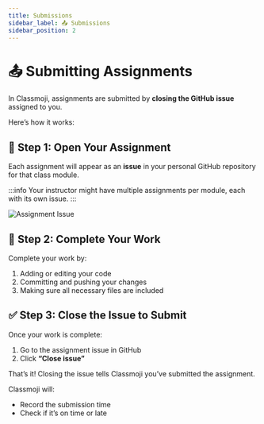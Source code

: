 ```yaml
---
title: Submissions
sidebar_label: 📤 Submissions
sidebar_position: 2
---
```


# 📤 Submitting Assignments

In Classmoji, assignments are submitted by **closing the GitHub issue** assigned to you.

Here’s how it works:

## 📁 Step 1: Open Your Assignment

Each assignment will appear as an **issue** in your personal GitHub repository for that class module.

:::info
Your instructor might have multiple assignments per module, each with its own issue.
:::

<img
  alt='Assignment Issue'
  className='rounded'
  src='/guide/student_view_github_issue.png'
/>

## 🌿 Step 2: Complete Your Work

Complete your work by:

1. Adding or editing your code
2. Committing and pushing your changes
3. Making sure all necessary files are included

## ✅ Step 3: Close the Issue to Submit

Once your work is complete:

1. Go to the assignment issue in GitHub
2. Click **“Close issue”**

That’s it! Closing the issue tells Classmoji you’ve submitted the assignment.

Classmoji will:

- Record the submission time
- Check if it’s on time or late

